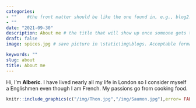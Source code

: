 ```yaml
---
categories:  
- ""    #the front matter should be like the one found in, e.g., blog2.md. It cannot be like the normal Rmd we used
- ""
date: "2021-09-30"
description: About me # the title that will show up once someone gets to this page
draft: false
image: spices.jpg # save picture in \static\img\blogs. Acceptable formats= jpg, jpeg, or png . Your iPhone pics wont work

keywords: ""
slug: about
title: About me
---
```


Hi, I'm **Alberic**. I have lived nearly all my life in London so I consider myself a Englishmen even though I am French. My passions go from cooking food.

```r
knitr::include_graphics(c("/img/Thon.jpg","/img/Saumon.jpg"),error= FALSE)
```
